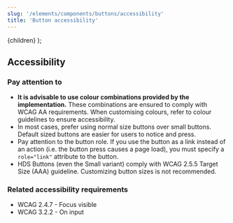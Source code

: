 ```yaml
---
slug: '/elements/components/buttons/accessibility'
title: 'Button accessibility'
---
```




  <Layout pageContext={pageContext}>
    <TabsLayout initiallyActiveTab="accessibility">{children}</TabsLayout>
  </Layout>
);

## Accessibility

### Pay attention to
- **It is advisable to use colour combinations provided by the implementation.** These combinations are ensured to comply with WCAG AA requirements. When customising colours, refer to <Link size="M" href="/design-tokens/colour">colour guidelines</Link> to ensure accessibility.
- In most cases, prefer using normal size buttons over small buttons. Default sized buttons are easier for users to notice and press.
- Pay attention to the button role. If you use the button as a link instead of an action (i.e. the button press causes a page load), you must specify a `role="link"` attribute to the button.
- HDS Buttons (even the Small variant) comply with <Link size="M" href="https://www.w3.org/TR/WCAG21/#target-size" external>WCAG 2.5.5 Target Size (AAA) guideline</Link>. Customizing button sizes is not recommended.

### Related accessibility requirements
- <Link size="M" href="https://www.w3.org/TR/WCAG21/#focus-visible" external>WCAG 2.4.7 - Focus visible</Link>
- <Link size="M" href="https://www.w3.org/TR/WCAG21/#on-input" external>WCAG 3.2.2 - On input</Link>
